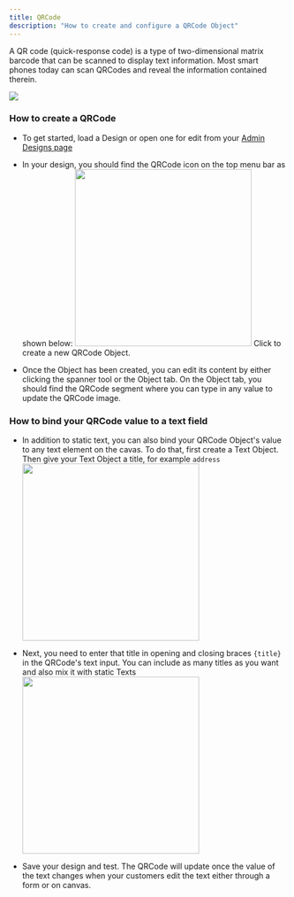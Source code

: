 ```yaml
---
title: QRCode
description: "How to create and configure a QRCode Object"
---
```


A QR code (quick-response code) is a type of two-dimensional matrix barcode that can be scanned to display text information. Most smart phones today can scan QRCodes and reveal the information contained therein.

<Tip title="Editor showing a QRCode">
    <Frame>
        <img src="/images/object-qrcode.png" />
    </Frame>
</Tip>

### How to create a QRCode

-   To get started, load a Design or open one for edit from your [Admin Designs page](https://admin.print.app/designs)

-   In your design, you should find the QRCode icon on the top menu bar as shown below:
    <img width="320" src="/images/qrcode.png" />
    Click to create a new QRCode Object.

-   Once the Object has been created, you can edit its content by either clicking the spanner tool or the Object tab. On the Object tab, you should find the QRCode segment where you can type in any value to update the QRCode image.

### How to bind your QRCode value to a text field

-   In addition to static text, you can also bind your QRCode Object's value to any text element on the cavas. To do that, first create a Text Object. Then give your Text Object a title, for example `address`
    <img width="320" src="/images/object-title.png" />

-   Next, you need to enter that title in opening and closing braces `{title}` in the QRCode's text input. You can include as many titles as you want and also mix it with static Texts
    <img width="320" src="/images/edit-qrcode.png" />

-   Save your design and test. The QRCode will update once the value of the text changes when your customers edit the text either through a form or on canvas.
